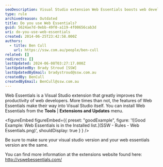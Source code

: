 ```yaml
---
seoDescription: Visual Studio extension Web Essentials boosts web development productivity and integrates its features into Visual Studio.
type: rule
archivedreason: Outdated
title: Do you use Web Essentials?
guid: 5624ae7d-0ebb-49f0-a119-4f00656cab3d
uri: do-you-use-web-essentials
created: 2014-06-25T23:42:58.000Z
authors:
  - title: Ben Cull
    url: https://ssw.com.au/people/ben-cull
related: []
redirects: []
lastUpdated: 2024-06-08T03:27:17.000Z
lastUpdatedBy: Brady Stroud [SSW]
lastUpdatedByEmail: bradystroud@ssw.com.au
createdBy: BenCull
createdByEmail: BenCull@ssw.com.au
---
```


Web Essentials is a Visual Studio extension that greatly improves the productivity of web developers. More times than not, the features of Web Essentials make their way into Visual Studio itself.
You can install Web Essentials from the **Tools** | **Extensions and Updates** menu.

<figureEmbed figureEmbed={{
  preset: "goodExample",
  figure: '![Good Example: Web Essentials is in the Installed list.](SSW - Rules - Web Essentials.png)',
  shouldDisplay: true
} } />


Be sure to make sure your visual studio version and your web essentials version are the same.

You can find more information at the extensions website found here: http://vswebessentials.com/
